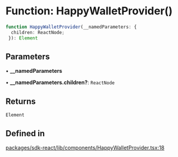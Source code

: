 # Function: HappyWalletProvider()

```ts
function HappyWalletProvider(__namedParameters: {
  children: ReactNode;
 }): Element
```

## Parameters

• **\_\_namedParameters**

• **\_\_namedParameters.children?**: `ReactNode`

## Returns

`Element`

## Defined in

[packages/sdk-react/lib/components/HappyWalletProvider.tsx:18](https://github.com/HappyChainDevs/happychain/blob/cf58ffaf96112a54bbefeea34e6c68ce7f561403/packages/sdk-react/lib/components/HappyWalletProvider.tsx#L18)

